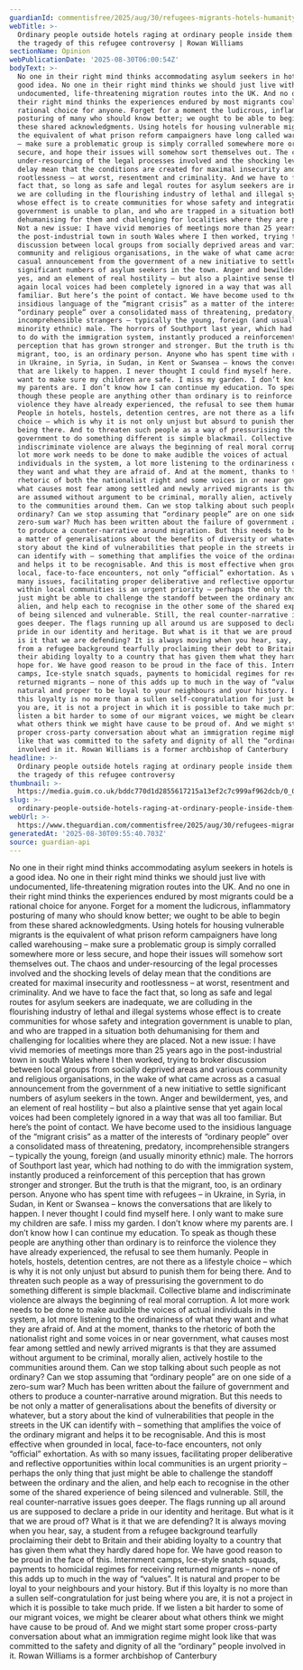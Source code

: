 ```yaml
---
guardianId: commentisfree/2025/aug/30/refugees-migrants-hotels-humanity
webTitle: >-
  Ordinary people outside hotels raging at ordinary people inside them: that’s
  the tragedy of this refugee controversy | Rowan Williams
sectionName: Opinion
webPublicationDate: '2025-08-30T06:00:54Z'
bodyText: >-
  No one in their right mind thinks accommodating asylum seekers in hotels is a
  good idea. No one in their right mind thinks we should just live with
  undocumented, life-threatening migration routes into the UK. And no one in
  their right mind thinks the experiences endured by most migrants could be a
  rational choice for anyone. Forget for a moment the ludicrous, inflammatory
  posturing of many who should know better; we ought to be able to begin from
  these shared acknowledgments. Using hotels for housing vulnerable migrants is
  the equivalent of what prison reform campaigners have long called warehousing
  – make sure a problematic group is simply corralled somewhere more or less
  secure, and hope their issues will somehow sort themselves out. The chaos and
  under-resourcing of the legal processes involved and the shocking levels of
  delay mean that the conditions are created for maximal insecurity and
  rootlessness – at worst, resentment and criminality. And we have to face the
  fact that, so long as safe and legal routes for asylum seekers are inadequate,
  we are colluding in the flourishing industry of lethal and illegal systems
  whose effect is to create communities for whose safety and integration
  government is unable to plan, and who are trapped in a situation both
  dehumanising for them and challenging for localities where they are placed.
  Not a new issue: I have vivid memories of meetings more than 25 years ago in
  the post-industrial town in south Wales where I then worked, trying to broker
  discussion between local groups from socially deprived areas and various
  community and religious organisations, in the wake of what came across as a
  casual announcement from the government of a new initiative to settle
  significant numbers of asylum seekers in the town. Anger and bewilderment,
  yes, and an element of real hostility – but also a plaintive sense that yet
  again local voices had been completely ignored in a way that was all too
  familiar. But here’s the point of contact. We have become used to the
  insidious language of the “migrant crisis” as a matter of the interests of
  “ordinary people” over a consolidated mass of threatening, predatory,
  incomprehensible strangers – typically the young, foreign (and usually
  minority ethnic) male. The horrors of Southport last year, which had nothing
  to do with the immigration system, instantly produced a reinforcement of this
  perception that has grown stronger and stronger. But the truth is that the
  migrant, too, is an ordinary person. Anyone who has spent time with refugees –
  in Ukraine, in Syria, in Sudan, in Kent or Swansea – knows the conversations
  that are likely to happen. I never thought I could find myself here. I only
  want to make sure my children are safe. I miss my garden. I don’t know where
  my parents are. I don’t know how I can continue my education. To speak as
  though these people are anything other than ordinary is to reinforce the
  violence they have already experienced, the refusal to see them humanly.
  People in hotels, hostels, detention centres, are not there as a lifestyle
  choice – which is why it is not only unjust but absurd to punish them for
  being there. And to threaten such people as a way of pressurising the
  government to do something different is simple blackmail. Collective blame and
  indiscriminate violence are always the beginning of real moral corruption. A
  lot more work needs to be done to make audible the voices of actual
  individuals in the system, a lot more listening to the ordinariness of what
  they want and what they are afraid of. And at the moment, thanks to the
  rhetoric of both the nationalist right and some voices in or near government,
  what causes most fear among settled and newly arrived migrants is that they
  are assumed without argument to be criminal, morally alien, actively hostile
  to the communities around them. Can we stop talking about such people as not
  ordinary? Can we stop assuming that “ordinary people” are on one side of a
  zero-sum war? Much has been written about the failure of government and others
  to produce a counter-narrative around migration. But this needs to be not only
  a matter of generalisations about the benefits of diversity or whatever, but a
  story about the kind of vulnerabilities that people in the streets in the UK
  can identify with – something that amplifies the voice of the ordinary migrant
  and helps it to be recognisable. And this is most effective when grounded in
  local, face-to-face encounters, not only “official” exhortation. As with so
  many issues, facilitating proper deliberative and reflective opportunities
  within local communities is an urgent priority – perhaps the only thing that
  just might be able to challenge the standoff between the ordinary and the
  alien, and help each to recognise in the other some of the shared experience
  of being silenced and vulnerable. Still, the real counter-narrative issues
  goes deeper. The flags running up all around us are supposed to declare a
  pride in our identity and heritage. But what is it that we are proud of? What
  is it that we are defending? It is always moving when you hear, say, a student
  from a refugee background tearfully proclaiming their debt to Britain and
  their abiding loyalty to a country that has given them what they hardly dared
  hope for. We have good reason to be proud in the face of this. Internment
  camps, Ice-style snatch squads, payments to homicidal regimes for receiving
  returned migrants – none of this adds up to much in the way of “values”. It is
  natural and proper to be loyal to your neighbours and your history. But if
  this loyalty is no more than a sullen self-congratulation for just being where
  you are, it is not a project in which it is possible to take much pride. If we
  listen a bit harder to some of our migrant voices, we might be clearer about
  what others think we might have cause to be proud of. And we might start some
  proper cross-party conversation about what an immigration regime might look
  like that was committed to the safety and dignity of all the “ordinary” people
  involved in it. Rowan Williams is a former archbishop of Canterbury
headline: >-
  Ordinary people outside hotels raging at ordinary people inside them: that’s
  the tragedy of this refugee controversy
thumbnail: >-
  https://media.guim.co.uk/bddc770d1d2855617215a13ef2c7c999af962dcb/0_0_3333_2667/500.jpg
slug: >-
  ordinary-people-outside-hotels-raging-at-ordinary-people-inside-them-thats-the-tragedy-of-this-refugee-controversy-or-rowan-williams
webUrl: >-
  https://www.theguardian.com/commentisfree/2025/aug/30/refugees-migrants-hotels-humanity
generatedAt: '2025-08-30T09:55:40.703Z'
source: guardian-api
---
```

No one in their right mind thinks accommodating asylum seekers in hotels is a good idea. No one in their right mind thinks we should just live with undocumented, life-threatening migration routes into the UK. And no one in their right mind thinks the experiences endured by most migrants could be a rational choice for anyone. Forget for a moment the ludicrous, inflammatory posturing of many who should know better; we ought to be able to begin from these shared acknowledgments. Using hotels for housing vulnerable migrants is the equivalent of what prison reform campaigners have long called warehousing – make sure a problematic group is simply corralled somewhere more or less secure, and hope their issues will somehow sort themselves out. The chaos and under-resourcing of the legal processes involved and the shocking levels of delay mean that the conditions are created for maximal insecurity and rootlessness – at worst, resentment and criminality. And we have to face the fact that, so long as safe and legal routes for asylum seekers are inadequate, we are colluding in the flourishing industry of lethal and illegal systems whose effect is to create communities for whose safety and integration government is unable to plan, and who are trapped in a situation both dehumanising for them and challenging for localities where they are placed. Not a new issue: I have vivid memories of meetings more than 25 years ago in the post-industrial town in south Wales where I then worked, trying to broker discussion between local groups from socially deprived areas and various community and religious organisations, in the wake of what came across as a casual announcement from the government of a new initiative to settle significant numbers of asylum seekers in the town. Anger and bewilderment, yes, and an element of real hostility – but also a plaintive sense that yet again local voices had been completely ignored in a way that was all too familiar. But here’s the point of contact. We have become used to the insidious language of the “migrant crisis” as a matter of the interests of “ordinary people” over a consolidated mass of threatening, predatory, incomprehensible strangers – typically the young, foreign (and usually minority ethnic) male. The horrors of Southport last year, which had nothing to do with the immigration system, instantly produced a reinforcement of this perception that has grown stronger and stronger. But the truth is that the migrant, too, is an ordinary person. Anyone who has spent time with refugees – in Ukraine, in Syria, in Sudan, in Kent or Swansea – knows the conversations that are likely to happen. I never thought I could find myself here. I only want to make sure my children are safe. I miss my garden. I don’t know where my parents are. I don’t know how I can continue my education. To speak as though these people are anything other than ordinary is to reinforce the violence they have already experienced, the refusal to see them humanly. People in hotels, hostels, detention centres, are not there as a lifestyle choice – which is why it is not only unjust but absurd to punish them for being there. And to threaten such people as a way of pressurising the government to do something different is simple blackmail. Collective blame and indiscriminate violence are always the beginning of real moral corruption. A lot more work needs to be done to make audible the voices of actual individuals in the system, a lot more listening to the ordinariness of what they want and what they are afraid of. And at the moment, thanks to the rhetoric of both the nationalist right and some voices in or near government, what causes most fear among settled and newly arrived migrants is that they are assumed without argument to be criminal, morally alien, actively hostile to the communities around them. Can we stop talking about such people as not ordinary? Can we stop assuming that “ordinary people” are on one side of a zero-sum war? Much has been written about the failure of government and others to produce a counter-narrative around migration. But this needs to be not only a matter of generalisations about the benefits of diversity or whatever, but a story about the kind of vulnerabilities that people in the streets in the UK can identify with – something that amplifies the voice of the ordinary migrant and helps it to be recognisable. And this is most effective when grounded in local, face-to-face encounters, not only “official” exhortation. As with so many issues, facilitating proper deliberative and reflective opportunities within local communities is an urgent priority – perhaps the only thing that just might be able to challenge the standoff between the ordinary and the alien, and help each to recognise in the other some of the shared experience of being silenced and vulnerable. Still, the real counter-narrative issues goes deeper. The flags running up all around us are supposed to declare a pride in our identity and heritage. But what is it that we are proud of? What is it that we are defending? It is always moving when you hear, say, a student from a refugee background tearfully proclaiming their debt to Britain and their abiding loyalty to a country that has given them what they hardly dared hope for. We have good reason to be proud in the face of this. Internment camps, Ice-style snatch squads, payments to homicidal regimes for receiving returned migrants – none of this adds up to much in the way of “values”. It is natural and proper to be loyal to your neighbours and your history. But if this loyalty is no more than a sullen self-congratulation for just being where you are, it is not a project in which it is possible to take much pride. If we listen a bit harder to some of our migrant voices, we might be clearer about what others think we might have cause to be proud of. And we might start some proper cross-party conversation about what an immigration regime might look like that was committed to the safety and dignity of all the “ordinary” people involved in it. Rowan Williams is a former archbishop of Canterbury

